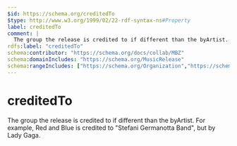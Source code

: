 ```yaml
---
$id: https://schema.org/creditedTo
$type: http://www.w3.org/1999/02/22-rdf-syntax-ns#Property
label: creditedTo
comment: |
  The group the release is credited to if different than the byArtist. For example, Red and Blue is credited to "Stefani Germanotta Band", but by Lady Gaga.
rdfs:label: "creditedTo"
schema:contributor: "https://schema.org/docs/collab/MBZ"
schema:domainIncludes: "https://schema.org/MusicRelease"
schema:rangeIncludes: ["https://schema.org/Organization","https://schema.org/Person"]
---
```


# creditedTo

The group the release is credited to if different than the byArtist. For example, Red and Blue is credited to "Stefani Germanotta Band", but by Lady Gaga.

